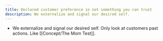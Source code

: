 ```yaml
---
title: Declared customer preference in not something you can trust
description: We externalize and signal our desired self.
---
```

- We externalize and signal our desired self. Only look at customers past actions. Like [[Concept/The Mom Test]].
